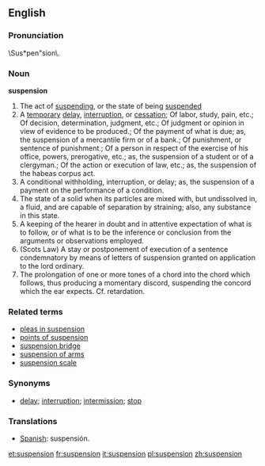 ==English==
===Pronunciation===
\Sus*pen"sion\.

===Noun===
'''suspension'''
# The act of [[suspending]], or the state of being [[suspended]]
# A [[temporary]] [[delay]], [[interruption]], or [[cessation]]; Of labor, study, pain, etc.; Of decision, determination, judgment, etc.; Of judgment or opinion in view of evidence to be produced.; Of the payment of what is due; as, the suspension of a mercantile firm or of a bank.; Of punishment, or sentence of punishment.; Of a person in respect of the exercise of his office, powers, prerogative, etc.; as, the suspension of a student or of a clergyman.; Of the action or execution of law, etc.; as, the suspension of the habeas corpus act.
# A conditional withholding, interruption, or delay; as, the suspension of a payment on the performance of a condition.
# The state of a solid when its particles are mixed with, but undissolved in, a fluid, and are capable of separation  by straining; also, any substance in this state.
# A keeping of the hearer in doubt and in attentive expectation of what is to follow, or of what is to be the inference or conclusion from the arguments or observations employed.
# (Scots Law) A stay or postponement of execution of a sentence condemnatory by means of letters of suspension granted on application to the lord ordinary.
# The prolongation of one or more tones of a chord into the chord which follows, thus producing a momentary discord, suspending the concord which the ear expects. Cf. retardation.
===Related terms===
*[[pleas in suspension]]
*[[points of suspension]]
*[[suspension bridge]]
*[[suspension of arms]]
*[[suspension scale]]
===Synonyms===
* [[delay]]; [[interruption]]; [[intermission]]; [[stop]]

===Translations===
*[[Spanish]]: suspensión.

[[et:suspension]]
[[fr:suspension]]
[[it:suspension]]
[[pl:suspension]]
[[zh:suspension]]